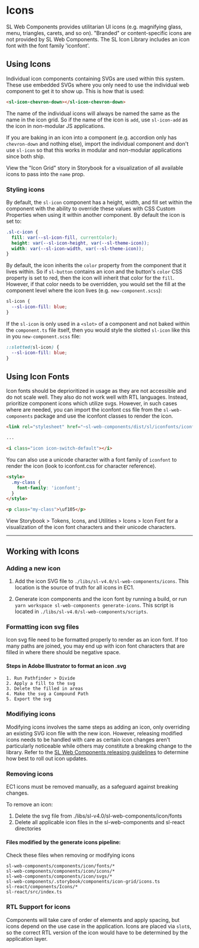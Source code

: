 
<Meta title="Documentation/Icons" />

# Icons

SL Web Components provides utilitarian UI icons (e.g. magnifying glass, menu, triangles, carets, and so on). "Branded" or content-specific icons are not provided by SL Web Components. The SL Icon Library includes an icon font with the font family 'iconfont'.

## Using Icons

Individual icon components containing SVGs are used within this system. These use embedded SVGs where you only need to use the individual web component to get it to show up. This is how that is used:

```html
<sl-icon-chevron-down></sl-icon-chevron-down>
```

The name of the individual icons will always be named the same as the name in the icon grid. So if the name of the icon is `add`, use `sl-icon-add` as the icon in non-modular JS applications.

If you are baking in an icon into a component (e.g. accordion only has `chevron-down` and nothing else), import the individual component and don't use `sl-icon` so that this works in modular and non-modular applications since both ship.

View the "Icon Grid" story in Storybook for a visualization of all available icons to pass into the `name` prop.

### Styling icons

By default, the `sl-icon` component has a height, width, and fill set within the component with the ability to override these values with CSS Custom Properties when using it within another component. By default the icon is set to:

```scss
.sl-c-icon {
  fill: var(--sl-icon-fill, currentColor);
  height: var(--sl-icon-height, var(--sl-theme-icon));
  width: var(--sl-icon-width, var(--sl-theme-icon));
}
```

By default, the icon inherits the `color` property from the component that it lives within. So if `sl-button` contains an icon and the button's `color` CSS property is set to red, then the icon will inherit that color for the `fill`. However, if that color needs to be overridden, you would set the fill at the component level where the icon lives (e.g. `new-component.scss`):

```scss
sl-icon {
  --sl-icon-fill: blue;
}
```

If the `sl-icon` is only used in a `<slot>` of a component and not baked within the `component.ts` file itself, then you would style the slotted `sl-icon` like this in you `new-component.scss` file:

```scss
::slotted(sl-icon) {
  --sl-icon-fill: blue;
}
```

## Using Icon Fonts

Icon fonts should be deprioritized in usage as they are not accessible and do not scale well. They also do not work well with RTL languages. Instead, prioritize component icons which utilize svgs. However, in such cases where are needed, you can import the iconfont css file from the `sl-web-components` package and use the iconfont classes to render the icon.

```html
<link rel="stylesheet" href="~sl-web-components/dist/sl/iconfonts/iconfont.css" />

...

<i class="icon icon-switch-default"></i>
```

You can also use a unicode character with a font family of `iconfont` to render the icon (look to iconfont.css for character reference).

```html
<style>
  .my-class {
    font-family: 'iconfont';
  }
</style>

<p class="my-class">\uf105</p>
```

View Storybook > Tokens, Icons, and Utilities > Icons > Icon Font for a visualization of the icon font characters and their unicode characters.

---

## Working with Icons

### Adding a new icon

1. Add the icon SVG file to `./libs/sl-v4.0/sl-web-components/icons`.  This location is the source of truth for all icons in EC1.

2. Generate icon components and the icon font by running a build, or run `yarn workspace sl-web-components generate-icons`. This script is located in `./libs/sl-v4.0/sl-web-components/scripts`.

### Formatting icon svg files
Icon svg file need to be formatted properly to render as an icon font. If too many paths are joined, you may end up with icon font characters that are filled in where there should be negative space.

#### Steps in Adobe Illustrator to format an icon .svg

    1. Run Pathfinder > Divide
    2. Apply a fill to the svg
    3. Delete the filled in areas
    4. Make the svg a Compound Path
    5. Export the svg

### Modifiying icons

Modifying icons involves the same steps as adding an icon, only overriding an existing SVG icon file with the new icon. However, releasing modified icons needs to be handled with care as certain icon changes aren't particularly noticeable while others may constitute a breaking change to the library. Refer to the [SL Web Components releasing guidelines](./RELEASING.md) to determine how best to roll out icon updates.

### Removing icons
EC1 icons must be removed manually, as a safeguard against breaking changes.

To remove an icon:
1. Delete the svg file from ./libs/sl-v4.0/sl-web-components/icon/fonts
2. Delete all applicable icon files in the sl-web-components and sl-react directories

#### Files modified by the generate icons pipeline:
Check these files when removing or modifying icons
```
sl-web-components/components/icon/fonts/*
sl-web-components/components/icon/icons/*
sl-web-components/components/icon/svgs/*
sl-web-components/.storybook/components/icon-grid/icons.ts
sl-react/components/Icons/*
sl-react/src/index.ts
```

### RTL Support for icons

Components will take care of order of elements and apply spacing, but icons depend on the use case in the application. Icons are placed via `slot`s, so the correct RTL version of the icon would have to be determined by the application layer.
